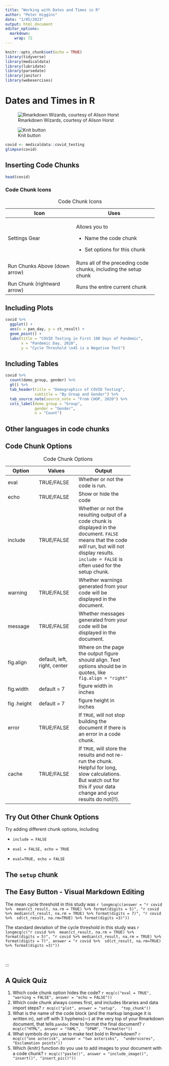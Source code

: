 ```yaml
---
title: "Working with Dates and Times in R"
author: "Peter Higgins"
date: "1/05/2023"
output: html_document
editor_options: 
  markdown: 
    wrap: 72
---
```


```r
knitr::opts_chunk$set(echo = TRUE)
library(tidyverse)
library(medicaldata)
library(lubridate)
library(parsedate)
library(janitor)
library(webexercises)
```

# Dates and Times in R

![Rmarkdown Wizards, courtesy of Alison
Horst](images/rmarkdown_wizards-2.png)



![Knit button](images/knit_button.png)



```r
covid <- medicaldata::covid_testing
glimpse(covid)
```



## Inserting Code Chunks


```r
head(covid)
```

### Code Chunk Icons


+------------------------------+------------------------------------+
| Icon                         | Uses                               |
+==============================+====================================+
| Settings Gear                | Allows you to                      |
|                              |                                    |
|                              | -   Name the code chunk            |
|                              |                                    |
|                              | -   Set options for this chunk     |
+------------------------------+------------------------------------+
| Run Chunks Above (down       | Runs all of the preceding code     |
| arrow)                       | chunks, including the setup chunk  |
+------------------------------+------------------------------------+
| Run Chunk (rightward arrow)  | Runs the entire current chunk      |
+------------------------------+------------------------------------+

: Code Chunk Icons



## Including Plots



```r
covid %>% 
  ggplot() +
  aes(x = pan_day, y = ct_result) +
  geom_point() +
  labs(title = "COVID Testing in First 100 Days of Pandemic",
       x = "Pandemic Day, 2020",
       y = "Cycle Threshold \n45 is a Negative Test")
```


## Including Tables



```r
covid %>% 
  count(demo_group, gender) %>% 
  gt() %>% 
  tab_header(title = "Demographics of COVID Testing",
             subtitle = "By Group and Gender") %>% 
  tab_source_note(source_note = "From CHOP, 2020") %>% 
  cols_label(demo_group = "Group",
             gender = "Gender",
             n = "Count")
```


## Other languages in code chunks


## Code Chunk Options




+--------------+--------------+--------------------------+
| Option       | Values       | Output                   |
+==============+==============+==========================+
| eval         | TRUE/FALSE   | Whether or not the code  |
|              |              | is run.                  |
+--------------+--------------+--------------------------+
| echo         | TRUE/FALSE   | Show or hide the code    |
+--------------+--------------+--------------------------+
| include      | TRUE/FALSE   | Whether or not the       |
|              |              | resulting output of a    |
|              |              | code chunk is displayed  |
|              |              | in the document. `FALSE` |
|              |              | means that the code      |
|              |              | *will* run, but will not |
|              |              | display results.         |
|              |              | `include = FALSE` is     |
|              |              | often used for the setup |
|              |              | chunk.                   |
+--------------+--------------+--------------------------+
| warning      | TRUE/FALSE   | Whether warnings         |
|              |              | generated from your code |
|              |              | will be displayed in the |
|              |              | document.                |
+--------------+--------------+--------------------------+
| message      | TRUE/FALSE   | Whether messages         |
|              |              | generated from your code |
|              |              | will be displayed in the |
|              |              | document.                |
+--------------+--------------+--------------------------+
| fig.align    | default,     | Where on the page the    |
|              | left, right, | output figure should     |
|              | center       | align. Text options      |
|              |              | should be in quotes,     |
|              |              | like\                    |
|              |              | `fig.align = "right"`    |
+--------------+--------------+--------------------------+
| fig.width    | default = 7  | figure width in inches   |
+--------------+--------------+--------------------------+
| fig .height  | default = 7  | figure height in inches  |
+--------------+--------------+--------------------------+
| error        | TRUE/FALSE   | If `TRUE`, will not stop |
|              |              | building the document if |
|              |              | there is an error in a   |
|              |              | code chunk.              |
+--------------+--------------+--------------------------+
| cache        | TRUE/FALSE   | If `TRUE`, will store    |
|              |              | the results and not      |
|              |              | re-run the chunk.        |
|              |              | Helpful for long, slow   |
|              |              | calculations. But watch  |
|              |              | out for this if your     |
|              |              | data change and your     |
|              |              | results do not(!!).      |
+--------------+--------------+--------------------------+

: Code Chunk Options



::: tryit
## Try Out Other Chunk Options

Try adding different chunk options, including

-   `include = FALSE`

-   `eval = FALSE, echo = TRUE`

-   `eval=TRUE, echo = FALSE`
:::

## The `setup` chunk


## The Easy Button - Visual Markdown Editing


The mean cycle threshold in this study was
`r longmcq(c(answer = "r covid %>%  mean(ct_result, na.rm = TRUE) %>% format(digits = 5)", "r covid %>% median(ct_result, na.rm = TRUE) %>% format(digits = 7)", "r covid %>%  sd(ct_result, na.rm=TRUE) %>% format(digits =3)"))`
<br>

The standard deviation of the cycle threshold in this study was
`r longmcq(c("r covid %>%  mean(ct_result, na.rm = TRUE) %>% format(digits = 5)", "r covid %>% median(ct_result, na.rm = TRUE) %>% format(digits = 7)", answer = "r covid %>%  sd(ct_result, na.rm=TRUE) %>% format(digits =3)"))`

<br>


:::

## A Quick Quiz

1.  Which code chunk option hides the code?
    `r mcq(c("eval = TRUE", "warning = FALSE", answer = "echo = FALSE"))`
2.  Which code chunk always comes first, and includes libraries and data
    import steps? `r mcq(c("plot", answer = "setup",  "top_chunk"))`
3.  What is the name of the code block (and the markup language it is
    written in), set off with 3 hyphens(---) at the very top of your
    Rmarkdown document, that tells `pandoc` how to format the final
    document? `r mcq(c("HTML", answer = "YAML",  "SPAM", "formatter"))`
4.  What symbols do you use to make text bold in Rmarkdown?
    `r mcq(c("one asterisk", answer = "two asterisks",  "underscores", "Exclamation points"))`
5.  Which {knitr} function do you use to add images to your document
    with a code chunk?
    `r mcq(c("paste()", answer = "include_image()",  "insert()", "insert_pic()"))`
